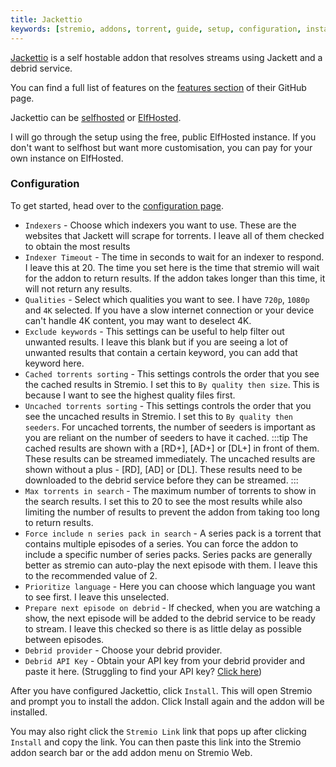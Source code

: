 ```yaml
---
title: Jackettio
keywords: [stremio, addons, torrent, guide, setup, configuration, install, link]
---
```



<StremioAddonButtons id="jackettio" manifest="https://jackettio.elfhosted.com/manifest.json" configurable={true} configurationRequired={true} configureAtBase={false} source="https://github.com/arvida42/jackettio"/> 


[Jackettio](https://github.com/arvida42/jackettio) is a self hostable addon that resolves streams using Jackett and a debrid service.

You can find a full list of features on the [features section](https://github.com/arvida42/jackettio#features) of their GitHub page.

Jackettio can be [selfhosted](https://github.com/arvida42/jackettio) or [ElfHosted](https://elfhosted.com/app/jackettio/).

I will go through the setup using the free, public ElfHosted instance. If you don't want to selfhost but want more customisation, you can pay for your own instance on ElfHosted.

<h3>Configuration</h3>

To get started, head over to the [configuration page](https://jackettio.elfhosted.com/configure). 

- `Indexers` - Choose which indexers you want to use. These are the websites that Jackett will scrape for torrents. I leave all of them checked to obtain the most results
- `Indexer Timeout` - The time in seconds to wait for an indexer to respond. I leave this at 20. The time you set here is the time that stremio will wait for the addon to return results. If the addon takes longer than this time, it will not return any results.
- `Qualities` - Select which qualities you want to see. I have `720p`, `1080p` and `4K` selected. If you have a slow internet connection or your device can't handle 4K content, you may want to deselect 4K.
- `Exclude keywords` - This settings can be useful to help filter out unwanted results. I leave this blank but if you are seeing a lot of unwanted results that contain a certain keyword, you can add that keyword here.
- `Cached torrents sorting` - This settings controls the order that you see the cached results in Stremio. I set this to `By quality then size`. This is because I want to see the highest quality files first. 
- `Uncached torrents sorting` - This settings controls the order that you see the uncached results in Stremio. I set this to `By quality then seeders`. For uncached torrents, the number of seeders is important as you are reliant on the number of seeders to have it cached. 
    :::tip
    The cached results are shown with a [RD+], [AD+] or [DL+] in front of them. These results can be streamed immediately.
    The uncached results are shown without a plus - [RD], [AD] or [DL]. These results need to be downloaded to the debrid service before they can be streamed.
    :::
- `Max torrents in search` - The maximum number of torrents to show in the search results. I set this to 20 to see the most results while also limiting the number of results to prevent the addon from taking too long to return results.
- `Force include n series pack in search` - A series pack is a torrent that contains multiple episodes of a series. You can force the addon to include a specific number of series packs. Series packs are generally better as stremio can auto-play the next episode with them. I leave this to the recommended value of 2. 
- `Prioritize language` - Here you can choose which language you want to see first. I leave this unselected. 
- `Prepare next episode on debrid` - If checked, when you are watching a show, the next episode will be added to the debrid service to be ready to stream. I leave this checked so there is as little delay as possible between episodes.
- `Debrid provider` - Choose your debrid provider. 
- `Debrid API Key` - Obtain your API key from your debrid provider and paste it here. (Struggling to find your API key? [Click here](/stremio/faq#where-can-i-find-my-debrid-api-key))

After you have configured Jackettio, click `Install`. This will open Stremio and prompt you to install the addon. Click Install again and the addon will be installed.

You may also right click the `Stremio Link` link that pops up after clicking `Install` and copy the link. You can then paste this link into the Stremio addon search bar or the add addon menu on Stremio Web.
